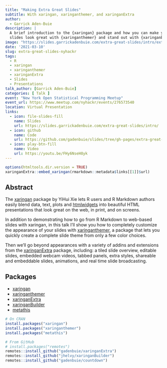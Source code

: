 ```yaml
---
title: "Making Extra Great Slides"
subtitle: With xaringan, xaringanthemer, and xaringanExtra
author:
  - Garrick Aden-Buie
description: |
  A brief introduction to the {xaringan} package and how you can make your
  slides look great with {xaringanthemer} and stand out with {xaringanExtra}.
image: "https://slides.garrickadenbuie.com/extra-great-slides/intro/extra-great-slides.png"
date: '2021-03-10'
slug: extra-great-slides-nyhackr
tags:
  - R
  - xaringan
  - xaringanthemer
  - xaringanExtra
  - Slides
  - Presentations
talk_author: [Garrick Aden-Buie]
categories: [ Talk ]
event: "New York Open Statistical Programming Meetup"
event_url: https://www.meetup.com/nyhackr/events/276573540
location: Virtual Presentation
links:
  - icon: file-slides-fill
    name: Slides
    url: https://slides.garrickadenbuie.com/extra-great-slides/intro/
  - icon: github
    name: Code
    url: https://github.com/gadenbuie/slides/tree/gh-pages/extra-great-slides
  - icon: play-btn-fill
    name: Video
    url: https://youtu.be/FHy6NseH8yk
---
```


```r
options(htmltools.dir.version = TRUE)
xaringanExtra::embed_xaringan(rmarkdown::metadata$links[[1]]$url)
```

## Abstract

The [xaringan] package by YiHui Xie lets R users and R Markdown authors easily blend data, text, plots and [htmlwidgets] into beautiful HTML presentations that look great on the web, in print, and on screens.

In addition to demonstrating how to go from R Markdown to web-based slides with xaringan, in this talk I'll show you how to completely customize the appearance of your slides with [xaringanthemer], a package that lets you quickly create a complete slide theme from only a few color choices.

Then we'll go beyond appearances with a variety of addins and extensions from the [xaringanExtra] package, including: a tiled slide overview, editable slides, embedded webcam videos, tabbed panels, extra styles, shareable and embeddable slides, animations, and real time slide broadcasting.

## Packages

[xaringan]: https://slides.yihui.org/xaringan/
[xaringanthemer]: https://pkg.garrickadenbuie.com/xaringanthemer
[xaringanExtra]: https://pkg.garrickadenbuie.com/xaringanExtra
[xaringanBuilder]: https://github.com/jhelvy/xaringanBuilder
[metathis]: https://pkg.garrickadenbuie.com/metathis
[grrrck]: https://twitter.com/grrrck
[gab]: https://www.garrickadenbuie.com
[htmlwidgets]: http://www.htmlwidgets.org/

- [xaringan]
- [xaringanthemer]
- [xaringanExtra]
- [xaringanBuilder]
- [metathis]

```r
# On CRAN
install.packages("xaringan")
install.packages("xaringanthemer")
install.packages("metathis")

# From GitHub
# install.packages("remotes")
remotes::install_github("gadenbuie/xaringanExtra")
remotes::install_github("jhelvy/xaringanBuilder")
remotes::install_github("gadenbuie/countdown")
```
